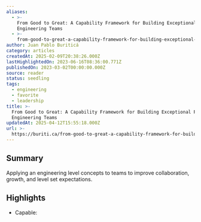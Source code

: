 ```yaml
---
aliases:
  - >-
    From Good to Great: A Capability Framework for Building Exceptional Product
    Engineering Teams
  - >-
    from-good-to-great-a-capability-framework-for-building-exceptional-product-engineering-teams
author: Juan Pablo Buriticá
category: articles
createdAt: 2025-02-09T20:38:26.000Z
lastHighlightedOn: 2023-06-16T08:36:00.771Z
publishedOn: 2023-03-02T00:00:00.000Z
source: reader
status: seedling
tags:
  - engineering
  - favorite
  - leadership
title: >-
  From Good to Great: A Capability Framework for Building Exceptional Product
  Engineering Teams
updatedAt: 2025-04-12T15:55:18.000Z
url: >-
  https://buriti.ca/from-good-to-great-a-capability-framework-for-building-exceptional-product-engineering-teams-a8ca4e9e8f47
---
```

## Summary

Applying an engineering level concepts to teams to improve collaboration, growth, and level set expectations.

## Highlights

- Capable:
